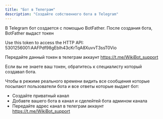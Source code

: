 ```yaml
---
title: "Бот в Телеграм"
description: "Создайте собственного бота в Telegram"
---
```


В Telegram бот создается с помощью BotFather. После создания бота, BotFather выдаст токен

Use this token to access the HTTP API: 5301256001:AAFPdf98gEblh43cKrTqA8XuvvT3ssT0Vio

Передайте данный токен в телеграм аккаунт https://t.me/WikiBot_support

Если вы не знаете ваш токен, обратитесь к специалисту который создавал бота.

Чтобы в режиме реального времени видить все сообщения которые посылают пользователи бота и все ответы которые выдает бот:

- Создайте приватный канал
- Добавте вашего бота в канал и сделейтей бота админом канала
- Передайте адрес канал в телеграм аккаунт https://t.me/WikiBot_support
